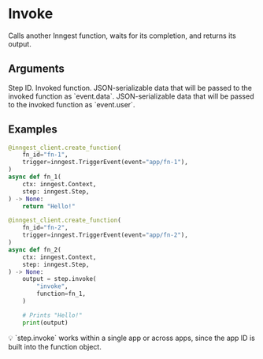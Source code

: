 # Invoke <VersionBadge version="v0.3.0+" />

Calls another Inngest function, waits for its completion, and returns its output.

## Arguments

<Properties>
  <Property name="step_id" type="str" required>
    Step ID.
  </Property>
  <Property name="function" type="Function" required>
    Invoked function.
  </Property>
  <Property name="data" type="object">
    JSON-serializable data that will be passed to the invoked function as `event.data`.
  </Property>
  <Property name="user" type="object">
    JSON-serializable data that will be passed to the invoked function as `event.user`.
  </Property>
</Properties>

## Examples

```py
@inngest_client.create_function(
    fn_id="fn-1",
    trigger=inngest.TriggerEvent(event="app/fn-1"),
)
async def fn_1(
    ctx: inngest.Context,
    step: inngest.Step,
) -> None:
    return "Hello!"

@inngest_client.create_function(
    fn_id="fn-2",
    trigger=inngest.TriggerEvent(event="app/fn-2"),
)
async def fn_2(
    ctx: inngest.Context,
    step: inngest.Step,
) -> None:
    output = step.invoke(
        "invoke",
        function=fn_1,
    )

    # Prints "Hello!"
    print(output)
```

<Callout variant="info">
  💡 `step.invoke` works within a single app or across apps, since the app ID is built into the function object.
</Callout>
